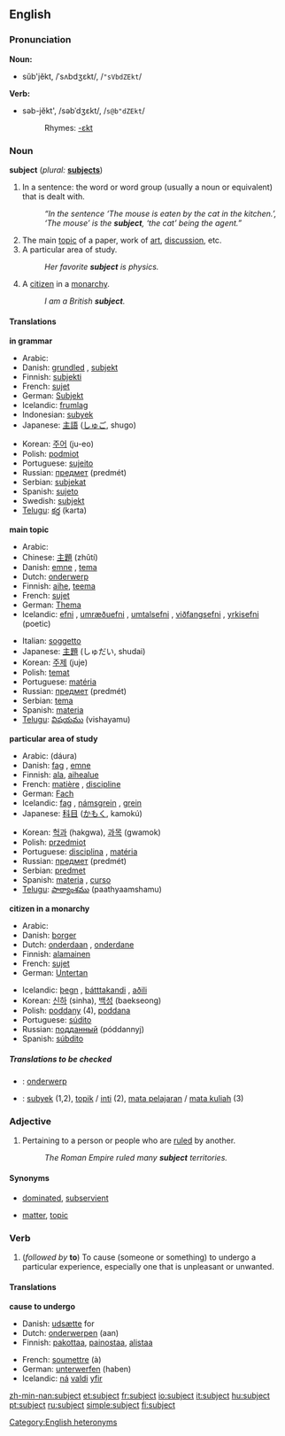 ==English==

{{rank|dark|ye|common|439|subject|can't|ready|ought}}

===Pronunciation===
'''Noun:'''
*sŭb'jĕkt, /ˈsʌbdʒɛkt/, /<tt>"sVbdZEkt</tt>/

'''Verb:'''
*səb-jĕkt', /səbˈdʒɛkt/, /<tt>s@b"dZEkt</tt>/
*:Rhymes: [[Rhymes:English:-ɛkt|-ɛkt]]

===Noun===
'''subject''' (''plural:'' '''[[subjects]]''')

# {{grammar}} In a sentence: the word or word group (usually a noun or equivalent) that is dealt with.
#: ''“In the sentence ‘The mouse is eaten by the cat in the kitchen.’, ‘The mouse’ is the '''subject''', ‘the cat’ being the agent.”''
# The main [[topic]] of a paper, work of [[art]], [[discussion]], etc.
# A particular area of study.
#:''Her favorite '''subject''' is physics.''
# A [[citizen]] in a [[monarchy]].
#:''I am a British '''subject'''.''

====Translations====

'''in grammar'''
{{top}}
*Arabic: {{ARchar|[[فاعل]]}} {{Unicode|(fá:ʕil)}} {{m}}
*Danish: [[grundled]] {{n}}, [[subjekt]] {{n}}
*Finnish: [[subjekti]]
*French: [[sujet]] {{m}}
*German: [[Subjekt]] {{n}}
*Icelandic: [[frumlag]] {{n}}
*Indonesian: [[subyek]]
*Japanese: [[主語]] ([[しゅご]], shugo)
{{mid}}
*Korean: [[주어]] (ju-eo)
*Polish: [[podmiot]] {{m}}
*Portuguese: [[sujeito]] {{m}}
*Russian: [[предмет]] (predmét) {{m}}
*Serbian: [[subjekat]] {{m}} 
*Spanish: [[sujeto]] {{m}}
*Swedish: [[subjekt]]
*[[Telugu]]: [[కర్త]] (karta)
{{bottom}}

'''main topic'''
{{top}}
*Arabic: {{ARchar|[[موضوع]]}} {{Unicode|(mauɖú:ʕ)}} {{m}}
*Chinese: [[主題]] (zhǔtí)
*Danish: [[emne]] {{n}}, [[tema]] {{n}}
*Dutch: [[onderwerp]]
*Finnish: [[aihe]], [[teema]]
*French: [[sujet]] {{m}}
*German: [[Thema]] {{n}}
*Icelandic: [[efni]] {{n}}, [[umræðuefni]] {{n}}, [[umtalsefni]] {{n}}, [[viðfangsefni]] {{n}}, [[yrkisefni]] (poetic) {{n}}
{{mid}}
*Italian: [[soggetto]] {{m}}
*Japanese: [[主題]] (しゅだい, shudai)
*Korean: [[주제]] (juje)
*Polish: [[temat]] {{m}}
*Portuguese: [[matéria]] {{f}}
*Russian: [[предмет]] (predmét) {{m}}
*Serbian: [[tema]] {{f}}
*Spanish: [[materia]] {{f}}
*[[Telugu]]: [[విషయము]] (vishayamu)
{{bottom}}

'''particular area of study'''
{{top}}
*Arabic: {{ARchar|[[دورة]]}} (dáura) {{f}}
*Danish: [[fag]] {{n}}, [[emne]] {{n}}
*Finnish: [[ala]], [[aihealue]]
*French: [[matière]] {{f}}, [[discipline]] {{f}}
*German: [[Fach]] {{n}}
*Icelandic: [[fag]] {{n}}, [[námsgrein]] {{f}}, [[grein]] {{f}}
*Japanese: [[科目]] ([[かもく]], kamokú)
{{mid}}
*Korean: [[헉과]] (hakgwa), [[과목]] (gwamok)
*Polish: [[przedmiot]] {{m}}
*Portuguese: [[disciplina]] {{f}}, [[matéria]] {{f}}
*Russian: [[предмет]] (predmét) {{m}}
*Serbian: [[predmet]] {{m}}
*Spanish: [[materia]] {{f}}, [[curso]] {{m}}
*[[Telugu]]: [[పాఠ్యాంశము]] (paathyaamshamu)
{{bottom}}

'''citizen in a monarchy'''
{{top}}
*Arabic: {{ARchar|[[رعية]]}} {{Unicode|(raʕíyya)}}
*Danish: [[borger]] {{c}}
*Dutch: [[onderdaan]] {{m}}, [[onderdane]] {{f}}
*Finnish: [[alamainen]]
*French: [[sujet]] {{m}}
*German: [[Untertan]] {{m}}
{{mid}}
*Icelandic: [[þegn]] {{k}}, [[þátttakandi]] {{k}}, [[aðili]] {{k}}
*Korean: [[신하]] (sinha), [[백성]] (baekseong)
*Polish: [[poddany]] {{m}} (4), [[poddana]] {{f}}
*Portuguese: [[súdito]] {{m}}
*Russian: [[подданный]] (póddannyj) {{m}}
*Spanish: [[súbdito]] {{m}}
{{bottom}}

=====Translations to be checked=====
<!--Remove this section once all of the translations below have been moved into the tables above.-->
{{checktrans}}

*{{ttbc|Dutch}}: [[onderwerp]] {{n}}
*{{ttbc|Indonesian}}: [[subyek]] (1,2), [[topik]] / [[inti]] (2), [[mata pelajaran]] / [[mata kuliah]] (3)

===Adjective===
{{en-adj|-}}

# Pertaining to a person or people who are [[rule]]d by another.
#:''The Roman Empire ruled many '''subject''' territories.''

====Synonyms====
*{{italbrac-colon|politics}} [[dominated]], [[subservient]]
*{{italbrac-colon|discussion}} [[matter]], [[topic]]

===Verb===
{{en-verb}}

#(''followed by'' '''to''') To cause (someone or something) to undergo a particular experience, especially one that is unpleasant or unwanted.

====Translations====

'''cause to undergo'''
{{top}}
*Danish: [[udsætte]] for
*Dutch: [[onderwerpen]] (aan)
*Finnish: [[pakottaa]], [[painostaa]], [[alistaa]]
{{mid}}
*French: [[soumettre]] (à)
*German: [[unterwerfen]] (haben)
*Icelandic: [[ná]] [[valdi]] [[yfir]]
{{bottom}}

[[Category:English heteronyms]]

[[zh-min-nan:subject]]
[[et:subject]]
[[fr:subject]]
[[io:subject]]
[[it:subject]]
[[hu:subject]]
[[pt:subject]]
[[ru:subject]]
[[simple:subject]]
[[fi:subject]]